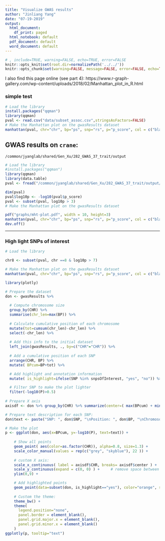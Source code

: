 ```yaml
---
title: "Visualize GWAS results"
author: "Jinliang Yang"
date: "07-19-2019"
output:
  html_document:
    df_print: paged
  html_notebook: default
  pdf_document: default
  word_document: default
---
```



```r
# , include=TRUE, warning=FALSE, echo=TRUE, error=FALSE
knitr::opts_knit$set(root.dir=normalizePath('../../'))
knitr::opts_chunk$set(warning=FALSE, message=FALSE, error=FALSE, echo=TRUE)
```


I also find this page online (see part 4): https://www.r-graph-gallery.com/wp-content/uploads/2018/02/Manhattan_plot_in_R.html
 

### simple test

```r
# Load the library
install.packages("qqman")
library(qqman)
pval <- read.csv("data/subset_assoc.csv",stringsAsFactors=FALSE)
# Make the Manhattan plot on the gwasResults dataset
manhattan(pval, chr="chr", bp="ps", snp="rs", p="p_score", col = c("black", "gray60") )
```

## GWAS results on `crane`:

`/common/jyanglab/shared/Gen_Xu/282_GWAS_37_trait/output`

```r
# Load the library
#install.packages("qqman")
library(qqman)
library(data.table)
pval <- fread("/common/jyanglab/shared/Gen_Xu/282_GWAS_37_trait/output/X20KernelWeight.assoc.txt", data.table=FALSE)

dim(pval)
pval$log10p <- -log10(pval$p_score)
pval <- subset(pval, log10p > 3)
# Make the Manhattan plot on the gwasResults dataset

pdf("graphs/mht-plot.pdf", width = 10, height=3)
manhattan(pval, chr="chr", bp="ps", snp="rs", p="p_score", col = c("black", "gray60") )
dev.off()
```

-----------------------------

### High light SNPs of interest

```r
# Load the library

chr8 <- subset(pval, chr ==8 & log10p > 7)

# Make the Manhattan plot on the gwasResults dataset
manhattan(pval, chr="chr", bp="ps", snp="rs", p="p_score", col = c("black", "gray60"), highlight = chr8$rs )
```



```r
library(plotly)

# Prepare the dataset
don <- gwasResults %>% 
  
  # Compute chromosome size
  group_by(CHR) %>% 
  summarise(chr_len=max(BP)) %>% 
  
  # Calculate cumulative position of each chromosome
  mutate(tot=cumsum(chr_len)-chr_len) %>%
  select(-chr_len) %>%
  
  # Add this info to the initial dataset
  left_join(gwasResults, ., by=c("CHR"="CHR")) %>%
  
  # Add a cumulative position of each SNP
  arrange(CHR, BP) %>%
  mutate( BPcum=BP+tot) %>%

  # Add highlight and annotation information
  mutate( is_highlight=ifelse(SNP %in% snpsOfInterest, "yes", "no")) %>%

  # Filter SNP to make the plot lighter
  filter(-log10(P)>0.5)
  
# Prepare X axis
axisdf <- don %>% group_by(CHR) %>% summarize(center=( max(BPcum) + min(BPcum) ) / 2 )

# Prepare text description for each SNP:
don$text <- paste("SNP: ", don$SNP, "\nPosition: ", don$BP, "\nChromosome: ", don$CHR, "\nLOD score:", -log10(don$P) %>% round(2), "\nWhat else do you wanna know", sep="")

# Make the plot
p <- ggplot(don, aes(x=BPcum, y=-log10(P), text=text)) +
    
    # Show all points
    geom_point( aes(color=as.factor(CHR)), alpha=0.8, size=1.3) +
    scale_color_manual(values = rep(c("grey", "skyblue"), 22 )) +
    
    # custom X axis:
    scale_x_continuous( label = axisdf$CHR, breaks= axisdf$center ) +
    scale_y_continuous(expand = c(0, 0) ) +     # remove space between plot area and x axis
    ylim(0,9) +

    # Add highlighted points
    geom_point(data=subset(don, is_highlight=="yes"), color="orange", size=2) +
  
    # Custom the theme:
    theme_bw() +
    theme( 
      legend.position="none",
      panel.border = element_blank(),
      panel.grid.major.x = element_blank(),
      panel.grid.minor.x = element_blank()
    )
ggplotly(p, tooltip="text")

```



